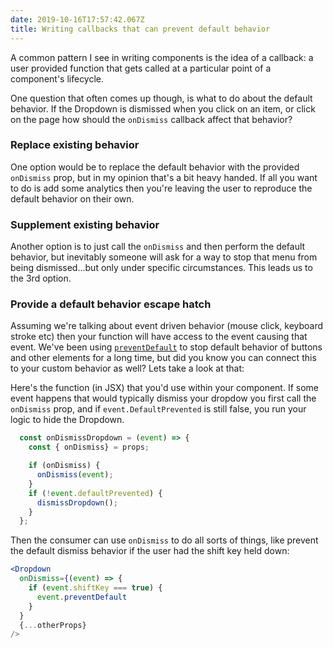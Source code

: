 ```yaml
---
date: 2019-10-16T17:57:42.067Z
title: Writing callbacks that can prevent default behavior
---
```

A common pattern I see in writing components is the idea of a callback: a user provided function that gets called at a particular point of a component's lifecycle. 

One question that often comes up though, is what to do about the default behavior. If the Dropdown is dismissed when you click on an item, or click on the page how should the `onDismiss` callback affect that behavior?

### Replace existing behavior

One option would be to replace the default behavior with the provided `onDismiss` prop, but in my opinion that's a bit heavy handed. If all you want to do is add some analytics then you're leaving the user to reproduce the default behavior on their own.

### Supplement existing behavior

Another option is to just call the `onDismiss` and then perform the default behavior, but inevitably someone will ask for a way to stop that menu from being dismissed...but only under specific circumstances. This leads us to the 3rd option.

### Provide a default behavior escape hatch

Assuming we're talking about event driven behavior (mouse click, keyboard stroke etc) then your function will have access to the event causing that event. We've been using [`preventDefault`](https://developer.mozilla.org/en-US/docs/Web/API/Event/preventDefault) to stop default behavior of buttons and other elements for a long time, but did you know you can connect this to your custom behavior as well? Lets take a look at that:

Here's the function (in JSX) that you'd use within your component. If some event happens that would typically dismiss your dropdow you first call the `onDismiss` prop, and if `event.DefaultPrevented` is still false, you run your logic to hide the Dropdown.

```jsx
  const onDismissDropdown = (event) => {
    const { onDismiss} = props;

    if (onDismiss) {
      onDismiss(event);
    }
    if (!event.defaultPrevented) {
      dismissDropdown();
    }
  };
```

Then the consumer can use `onDismiss` to do all sorts of things, like prevent the default dismiss behavior if the user had the shift key held down:

```jsx
<Dropdown
  onDismiss={(event) => {
    if (event.shiftKey === true) {
      event.preventDefault
    }
  }  
  {...otherProps}
/>
```



